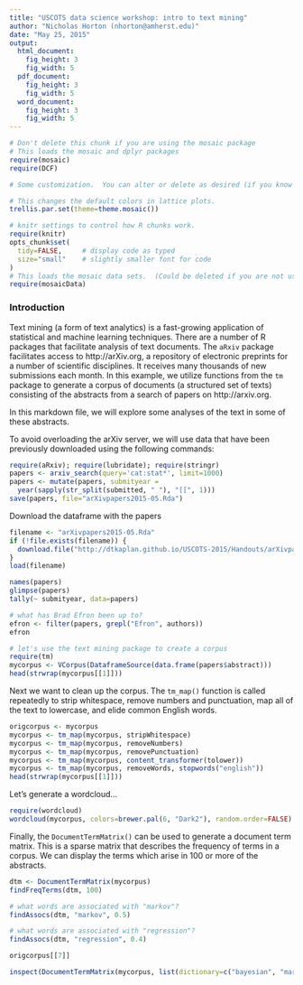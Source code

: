 ```yaml
---
title: "USCOTS data science workshop: intro to text mining"
author: "Nicholas Horton (nhorton@amherst.edu)"
date: "May 25, 2015"
output: 
  html_document:
    fig_height: 3
    fig_width: 5
  pdf_document:
    fig_height: 3
    fig_width: 5
  word_document:
    fig_height: 3
    fig_width: 5
---
```



```r
# Don't delete this chunk if you are using the mosaic package
# This loads the mosaic and dplyr packages
require(mosaic)
require(DCF)
```

```r
# Some customization.  You can alter or delete as desired (if you know what you are doing).

# This changes the default colors in lattice plots.
trellis.par.set(theme=theme.mosaic())  

# knitr settings to control how R chunks work.
require(knitr)
opts_chunk$set(
  tidy=FALSE,     # display code as typed
  size="small"    # slightly smaller font for code
)
# This loads the mosaic data sets.  (Could be deleted if you are not using them.)
require(mosaicData)                
```

### Introduction

Text mining (a form of text analytics) is a fast-growing application of statistical and machine learning techniques.  There are a number of R packages that facilitate
analysis of text documents.
The `aRxiv` package facilitates access to http://arXiv.org, a repository
of electronic preprints for a number of scientific disciplines.  It receives
many thousands of new submissions each month.
In this example, we utilize functions from the `tm` package to
generate a corpus of documents (a structured
set of texts) consisting of the abstracts from a search of papers on
http://arxiv.org.

In this markdown file, we will explore some 
analyses of the text in some of these abstracts.

To avoid overloading the arXiv server, we will use data that have been previously downloaded using the following commands:
```r
require(aRxiv); require(lubridate); require(stringr)
papers <- arxiv_search(query='cat:stat*', limit=1000)
papers <- mutate(papers, submityear =
  year(sapply(str_split(submitted, " "), "[[", 1)))
save(papers, file="arXivpapers2015-05.Rda")
```

Download the dataframe with the papers
```r
filename <- "arXivpapers2015-05.Rda"
if (!file.exists(filename)) {
  download.file("http://dtkaplan.github.io/USCOTS-2015/Handouts/arXivpapers2015-05.Rda", filename)
}
load(filename)
```

```r
names(papers)
glimpse(papers)
tally(~ submityear, data=papers)
```

```r
# what has Brad Efron been up to?
efron <- filter(papers, grepl("Efron", authors))
efron
```


```r
# let's use the text mining package to create a corpus
require(tm)
mycorpus <- VCorpus(DataframeSource(data.frame(papers$abstract)))
head(strwrap(mycorpus[[1]]))
```

Next we want to clean up the corpus.
The `tm_map()` function is called repeatedly to strip whitespace,
remove numbers and punctuation, map all of the text to lowercase, and
elide common English words.

```r
origcorpus <- mycorpus
mycorpus <- tm_map(mycorpus, stripWhitespace)
mycorpus <- tm_map(mycorpus, removeNumbers)
mycorpus <- tm_map(mycorpus, removePunctuation)
mycorpus <- tm_map(mycorpus, content_transformer(tolower))
mycorpus <- tm_map(mycorpus, removeWords, stopwords("english"))
head(strwrap(mycorpus[[1]]))
```

Let's generate a wordcloud...
```r
require(wordcloud)
wordcloud(mycorpus, colors=brewer.pal(6, "Dark2"), random.order=FALSE)
```




Finally, the `DocumentTermMatrix()` can be used to generate a document
term matrix.  This is a sparse matrix that describes the frequency of terms
in a corpus.  We can display the terms which arise in 100 or more of the abstracts.

```r
dtm <- DocumentTermMatrix(mycorpus)
findFreqTerms(dtm, 100)
```

```r
# what words are associated with "markov"?
findAssocs(dtm, "markov", 0.5)
```

```r
# what words are associated with "regression"?
findAssocs(dtm, "regression", 0.4)
```


```r
origcorpus[[7]]
```

```r
inspect(DocumentTermMatrix(mycorpus, list(dictionary=c("bayesian", "markov", "bootstrap"))))
```


